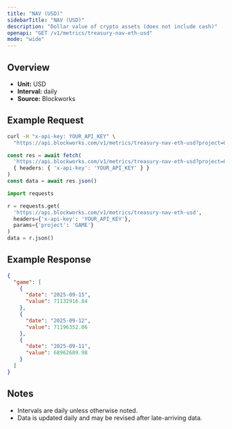 ```yaml
---
title: "NAV (USD)"
sidebarTitle: "NAV (USD)"
description: "Dollar value of crypto assets (does not include cash)"
openapi: "GET /v1/metrics/treasury-nav-eth-usd"
mode: "wide"
---
```


## Overview

- **Unit:** USD
- **Interval:** daily
- **Source:** Blockworks

## Example Request

<CodeGroup>

```bash cURL
curl -H "x-api-key: YOUR_API_KEY" \
  "https://api.blockworks.com/v1/metrics/treasury-nav-eth-usd?project=GAME"
```

```typescript TypeScript
const res = await fetch(
  'https://api.blockworks.com/v1/metrics/treasury-nav-eth-usd?project=GAME',
  { headers: { 'x-api-key': 'YOUR_API_KEY' } }
)
const data = await res.json()
```

```python Python
import requests

r = requests.get(
  'https://api.blockworks.com/v1/metrics/treasury-nav-eth-usd',
  headers={'x-api-key': 'YOUR_API_KEY'},
  params={'project': 'GAME'}
)
data = r.json()
```

</CodeGroup>

## Example Response

```json
{
  "game": [
    {
      "date": "2025-09-15",
      "value": 71132916.84
    },
    {
      "date": "2025-09-12",
      "value": 71196352.06
    },
    {
      "date": "2025-09-11",
      "value": 68962689.98
    }
  ]
}
```

## Notes
- Intervals are daily unless otherwise noted.
- Data is updated daily and may be revised after late-arriving data.